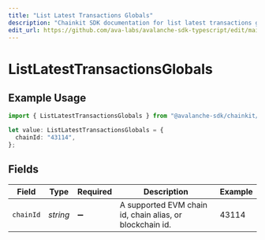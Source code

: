```yaml
---
title: "List Latest Transactions Globals"
description: "Chainkit SDK documentation for list latest transactions globals"
edit_url: https://github.com/ava-labs/avalanche-sdk-typescript/edit/main/chainkit/docs/models/operations/listlatesttransactionsglobals.md
---
```


# ListLatestTransactionsGlobals

## Example Usage

```typescript
import { ListLatestTransactionsGlobals } from "@avalanche-sdk/chainkit/models/operations";

let value: ListLatestTransactionsGlobals = {
  chainId: "43114",
};
```

## Fields

| Field                                                    | Type                                                     | Required                                                 | Description                                              | Example                                                  |
| -------------------------------------------------------- | -------------------------------------------------------- | -------------------------------------------------------- | -------------------------------------------------------- | -------------------------------------------------------- |
| `chainId`                                                | *string*                                                 | :heavy_minus_sign:                                       | A supported EVM chain id, chain alias, or blockchain id. | 43114                                                    |